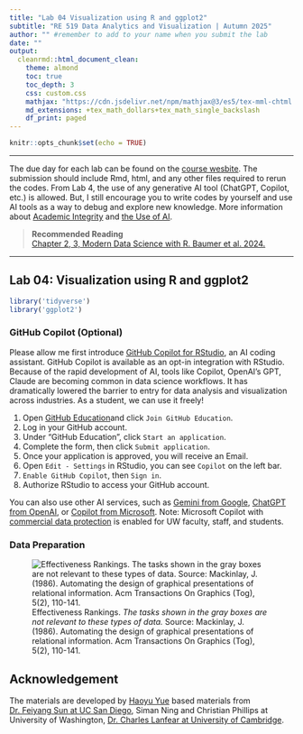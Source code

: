 ```yaml
---
title: "Lab 04 Visualization using R and ggplot2"
subtitle: "RE 519 Data Analytics and Visualization | Autumn 2025"
author: "" #remember to add to your name when you submit the lab
date: ""
output:
  cleanrmd::html_document_clean:
    theme: almond
    toc: true 
    toc_depth: 3
    css: custom.css
    mathjax: "https://cdn.jsdelivr.net/npm/mathjax@3/es5/tex-mml-chtml.js"
    md_extensions: +tex_math_dollars+tex_math_single_backslash   
    df_print: paged    
---
```


```r
knitr::opts_chunk$set(echo = TRUE)
```

---

<!-- start of the main lab content --> 


The due day for each lab can be found on the [course wesbite](https://www.yuehaoyu.com/data-analytics-visualization/). The submission should include Rmd, html, and any other files required to rerun the codes. From Lab 4, the use of any generative AI tool (ChatGPT, Copilot, etc.) is allowed. But, I still encourage you to write codes by yourself and use AI tools as a way to debug and explore new knowledge. More information about [Academic Integrity](https://www.yuehaoyu.com/data-analytics-visualization/syllabus/#academic-integrity) and [the Use of AI](https://www.yuehaoyu.com/data-analytics-visualization/syllabus/#use-of-ai).

> **Recommended Reading** <br>
> [Chapter 2, 3, Modern Data Science with R. Baumer et al. 2024.](https://mdsr-book.github.io/mdsr3e) <br>

---

## Lab 04: Visualization using R and ggplot2

```r
library('tidyverse')
library('ggplot2')
```

### GitHub Copilot (Optional)

Please allow me first introduce [GitHub Copilot for RStudio](https://docs.posit.co/ide/user/ide/guide/tools/copilot.html), an AI coding assistant. GitHub Copilot is available as an opt-in integration with RStudio. Because of the rapid development of AI, tools like Copilot, OpenAI's GPT, Claude are becoming common in data science workflows. It has dramatically lowered the barrier to entry for data analysis and visualization across industries. As a student, we can use it freely!

1. Open [GitHub Education](https://github.com/education)and click `Join GitHub Education`.
2. Log in your GitHub account. 
3. Under "GitHub Education", click `Start an application`.
4. Complete the form, then click `Submit application`.
5. Once your application is approved, you will receive an Email. 
6. Open `Edit - Settings` in RStudio, you can see `Copilot` on the left bar.
7. `Enable GitHub Copilot`, then `Sign in`.
8. Authorize RStudio to access your GitHub account.

You can also use other AI services, such as [Gemini from Google](https://gemini.google.com/), [ChatGPT from OpenAI](https://chatgpt.com/), or [Copilot from Microsoft](https://copilot.microsoft.com). Note: Microsoft Copilot with [commercial data protection](https://uwconnect.uw.edu/it?id=kb_article_view&sysparm_article=KB0034403) is enabled for UW faculty, staff, and students.

### Data Preparation 

![Effectiveness Rankings. _The tasks shown in the gray boxes are not relevant to these types of data._ Source: Mackinlay, J. (1986). Automating the design of graphical presentations of relational information. Acm Transactions On Graphics (Tog), 5(2), 110-141.](assets/ranking.jpg)


## Acknowledgement

The materials are developed by [Haoyu Yue](www.yuehaoyu.com) based materials from [Dr. Feiyang Sun at UC San Diego](https://fsun.ucsd.edu), Siman Ning and Christian Phillips at University of Washington, [Dr. Charles Lanfear at University of Cambridge](https://clanfear.github.io).
